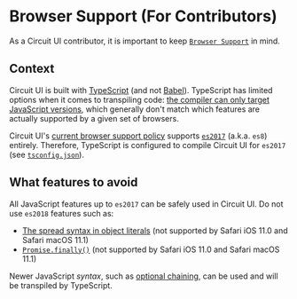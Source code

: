 
<Meta title="Contributing/Browser Support" />

# Browser Support (For Contributors)

As a Circuit UI contributor, it is important to keep [`Browser Support`](Introduction/Browser-Support/Docs) in mind.

## Context

Circuit UI is built with [TypeScript](https://www.typescriptlang.org/) (and not [Babel](https://babeljs.io/)). TypeScript has limited options when it comes to transpiling code: [the compiler can only target JavaScript versions](https://www.typescriptlang.org/tsconfig#target), which generally don't match which features are actually supported by a given set of browsers.

Circuit UI's [current browser support policy](Introduction/Browser-Support/Docs) supports [`es2017`](https://developer.mozilla.org/en-US/docs/Web/JavaScript/Reference/Statements/async_function) (a.k.a. `es8`) entirely. Therefore, TypeScript is configured to compile Circuit UI for `es2017` (see [`tsconfig.json`](https://github.com/sumup-oss/circuit-ui/blob/main/packages/circuit-ui/tsconfig.json)).

## What features to avoid

All JavaScript features up to `es2017` can be safely used in Circuit UI. Do not use `es2018` features such as:

- [The spread syntax in object literals](https://caniuse.com/mdn-javascript_operators_spread_spread_in_object_literals) (not supported by Safari iOS 11.0 and Safari macOS 11.1)
- [`Promise.finally()`](https://caniuse.com/promise-finally) (not supported by Safari iOS 11.0 and Safari macOS 11.1)

Newer JavaScript _syntax_, such as [optional chaining](https://developer.mozilla.org/en-US/docs/Web/JavaScript/Reference/Operators/Optional_chaining), can be used and will be transpiled by TypeScript.
